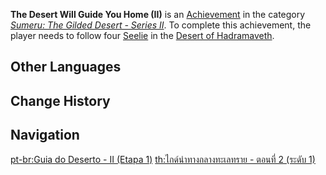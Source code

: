 {{Achievement Infobox
|title        = The Desert Will Guide You Home (II)
|id           = 80228
|order id     = 208
|category     = Sumeru: The Gilded Desert - Series II
|description  = Follow 4 [[Seelie]] in the [[Desert of Hadramaveth]] to their Seelie Courts.
|requirements = 
|primogems    = 5
|tracking     = 
|topic        = Seelie
|hidden       = 
|set          = The Desert Will Guide You Home (II)
|tier         = 1
|tiers_total  = 3
}}
'''The Desert Will Guide You Home (II)''' is an [[Achievement]] in the category ''[[Sumeru: The Gilded Desert - Series II]]''. To complete this achievement, the player needs to follow four [[Seelie]] in the [[Desert of Hadramaveth]].
<!--
==Gameplay Notes==
* 

==Trivia==
* 

==Gallery==
{{Preview
|size=300px
|file=
|caption=
}}

==Video Guides==
{{EVT
|video1   = 
|caption1 = 
}}
-->
==Other Languages==
{{Transclude|The Desert Will Guide You Home (II)|Other Languages}}

==Change History==
{{Change History|3.4|page=The Desert Will Guide You Home (II)}}
<!--
==References==
{{Reflist}}
-->
==Navigation==
{{Achievement Navbox}}

[[pt-br:Guia do Deserto - II (Etapa 1)]]
[[th:ไกด์นำทางกลางทะเลทราย - ตอนที่ 2 (ระดับ 1)]]